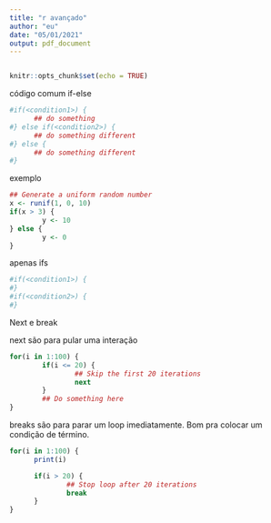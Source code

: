 ```yaml
---
title: "r avançado"
author: "eu"
date: "05/01/2021"
output: pdf_document
---
```

```r

```

```r
knitr::opts_chunk$set(echo = TRUE)
```


código comum if-else

```r
#if(<condition1>) {
      ## do something
#} else if(<condition2>) {
      ## do something different
#} else {
      ## do something different
#}
```

exemplo
```r
## Generate a uniform random number
x <- runif(1, 0, 10)
if(x > 3) {
        y <- 10
} else {
        y <- 0
}
```

apenas ifs
```r
#if(<condition1>) {
#}
#if(<condition2>) {
#}
```

Next e break

next são para pular uma interação
```r
for(i in 1:100) {
        if(i <= 20) {
                ## Skip the first 20 iterations
                next                 
        }
        ## Do something here
}
```

breaks são para parar um loop imediatamente. Bom pra colocar um condição de término.
```r
for(i in 1:100) {
      print(i)

      if(i > 20) {
              ## Stop loop after 20 iterations
              break  
      }     
}
```

